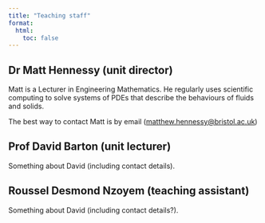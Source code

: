 ```yaml
---
title: "Teaching staff"
format:
  html:
    toc: false
---
```


## Dr Matt Hennessy (unit director)

Matt is a Lecturer in Engineering Mathematics.  He regularly uses scientific computing to solve systems of PDEs that describe the behaviours of fluids and solids.

The best way to contact Matt is by email ([matthew.hennessy@bristol.ac.uk](mailto:matthew.hennessy@bristol.ac.uk))


## Prof David Barton (unit lecturer)

Something about David (including contact details).

## Roussel Desmond Nzoyem (teaching assistant)

Something about David (including contact details?).
